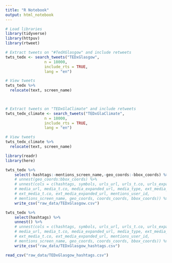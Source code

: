 ```yaml
---
title: "R Notebook"
output: html_notebook
---
```


```r
# Load libraries
library(tidyverse)
library(httpuv)
library(rtweet)

```



```r
# Extract tweets on "#TedXGlasgow" and include retweets    
twts_tedx <- search_tweets("TEDxGlasgow", 
                 n = 18000, 
                 include_rts = TRUE, 
                 lang = "en")

# View tweets
twts_tedx %>% 
  relocate(text, screen_name)
  


# Extract tweets on "TEDxGlaClimate" and include retweets    
twts_tedx_climate <- search_tweets("TEDxGlaClimate", 
                 n = 18000, 
                 include_rts = TRUE, 
                 lang = "en")

# View tweets
twts_tedx_climate %>% 
  relocate(text, screen_name)
```

```r
library(readr)
library(here)

twts_tedx %>% 
    select(-hashtags:-mentions_screen_name,-geo_coords:-bbox_coords) %>%
    # unnest(geo_coords:bbox_coords) %>% 
    # unnest(cols = c(hashtags, symbols, urls_url, urls_t.co, urls_expanded_url, 
    # media_url, media_t.co, media_expanded_url, media_type, ext_media_url, 
    # ext_media_t.co, ext_media_expanded_url, mentions_user_id, 
    # mentions_screen_name, geo_coords, coords_coords, bbox_coords)) %>% 
    write_csv("raw_data/TEDxGlasgow.csv")

twts_tedx %>% 
    select(hashtags) %>%
    unnest() %>%
    # unnest(cols = c(hashtags, symbols, urls_url, urls_t.co, urls_expanded_url, 
    # media_url, media_t.co, media_expanded_url, media_type, ext_media_url, 
    # ext_media_t.co, ext_media_expanded_url, mentions_user_id, 
    # mentions_screen_name, geo_coords, coords_coords, bbox_coords)) %>% 
    write_csv("raw_data/TEDxGlasgow_hashtags.csv")

read_csv("raw_data/TEDxGlasgow_hashtags.csv")
```


